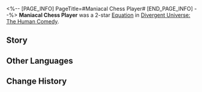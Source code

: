 <%-- [PAGE_INFO]
PageTitle=#Maniacal Chess Player#
[END_PAGE_INFO] --%>
{{Removed|Equation}}
{{Equation Infobox
|period   = The Human Comedy
|rarity   = 2
|path1    = Elation*4
|path2    = Erudition*4
|effect   = Increase CRIT DMG dealt by characters' Follow-up ATKs by {{Color|h|100%}}. When using "{{Trait|Brain in a Vat}}" to launch Ultimate and deal DMG to enemy targets, it is considered as a Follow-up ATK.
|mentions = 
}}
'''Maniacal Chess Player''' was a 2-star [[Divergent Universe: The Human Comedy/Equatoins|Equation]] in [[Divergent Universe: The Human Comedy]].

==Story==
{{Description|Technology, having strayed from the Aeons, now serves as a different god in the minds of countless people. With a few embellishments to lab data, worship will drag the future into the gutter of fallacy. As the flames of war ignite the fuses of weapons, the muted world will descend into a killing frenzy.<br /><br />You misinterpret the knowledge from the future, just to witness fools wield the powers of star segmenta to construct dramatic humanoid machines. You teach falsehoods and distortions, just to watch those in power wave the flag of misleading theories to safeguard their interests. Errant trajectories have toppled fleets of ships, while the deviation of directions has brought entire civilizations to their knees. The so-called technology is merely a game of aero-chess, manipulated by at will. You roll the dice, transforming the quest for knowledge into a frenzied game of death.}}
<!--
==Gameplay Notes==
* 
-->
==Other Languages==
{{Other Languages
|en   = Maniacal Chess Player
|zhs  = 迷狂棋手
|zht  = 迷狂棋手
|ja   = {{Rubi|狂気|きょうき}}の{{Rubi|棋士|きし}}
|ko   = 광열의 기사(棋士)
|es   = Estratega fanático
|fr   = Joueur d'échecs frénétique
|ru   = Помешанный тактик
|th   = นักหมากจอมคลั่ง
|vi   = Kỳ Thủ Điên Cuồng
|de   = Taktik-Fanatiker
|id   = Maniacal Chess Player
|pt   = Enxadrista Maníaco
}}

==Change History==
{{Change History|2.7}}